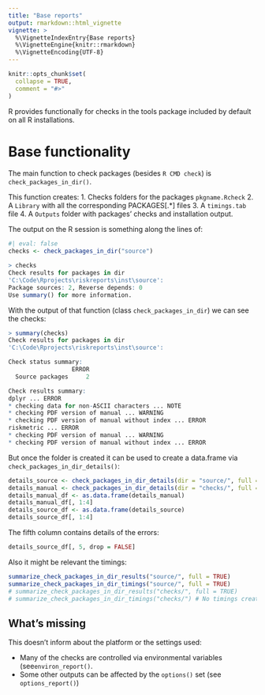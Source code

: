 ```yaml
---
title: "Base reports"
output: rmarkdown::html_vignette
vignette: >
  %\VignetteIndexEntry{Base reports}
  %\VignetteEngine{knitr::rmarkdown}
  %\VignetteEncoding{UTF-8}
---
```


```r
knitr::opts_chunk$set(
  collapse = TRUE,
  comment = "#>"
)
```


R provides functionally for checks in the tools package included by default on all R installations.

# Base functionality

The main function to check packages (besides `R CMD check`) is `check_packages_in_dir()`.

This function creates:
 1. Checks folders for the packages `pkgname.Rcheck`
 2. A `Library` with all the corresponding PACKAGES[.*] files
 3. A `timings.tab` file
 4. A `Outputs` folder with packages' checks and installation output.

The output on the R session is something along the lines of:

```r
#| eval: false
checks <- check_packages_in_dir("source")
```


```r
> checks
Check results for packages in dir
'C:\Code\Rprojects\riskreports\inst\source':
Package sources: 2, Reverse depends: 0
Use summary() for more information.
```

With the output of that function (class `check_packages_in_dir`) we can see the checks:

```r
> summary(checks)
Check results for packages in dir
'C:\Code\Rprojects\riskreports\inst\source':

Check status summary:
                  ERROR
  Source packages     2

Check results summary:
dplyr ... ERROR
* checking data for non-ASCII characters ... NOTE
* checking PDF version of manual ... WARNING
* checking PDF version of manual without index ... ERROR
riskmetric ... ERROR
* checking PDF version of manual ... WARNING
* checking PDF version of manual without index ... ERROR
```

But once the folder is created it can be used to create a data.frame via `check_packages_in_dir_details()`:

```r
details_source <- check_packages_in_dir_details(dir = "source/", full = TRUE)
details_manual <- check_packages_in_dir_details(dir = "checks/", full = TRUE)
details_manual_df <- as.data.frame(details_manual)
details_manual_df[, 1:4]
details_source_df <- as.data.frame(details_source)
details_source_df[, 1:4]
```

The fifth column contains details of the errors:

```r
details_source_df[, 5, drop = FALSE]
```

Also it might be relevant the timings:

```r
summarize_check_packages_in_dir_results("source/", full = TRUE)
summarize_check_packages_in_dir_timings("source/", full = TRUE)
# summarize_check_packages_in_dir_results("checks/", full = TRUE)
# summarize_check_packages_in_dir_timings("checks/") # No timings created
```

## What's missing


This doesn't inform about the platform or the settings used:

- Many of the checks are controlled via environmental variables (see`environ_report()`.
- Some other outputs can be affected by the `options()` set (see `options_report()`)
